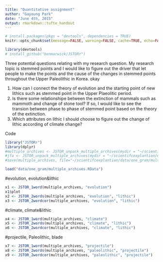 ```yaml
---
title: "Quantitative assignment"
author: "Gayoung Park"
date: "June 4th, 2015"
output: rmarkdown::tufte_handout
---
```


```r
# install.packages(pkgs = "devtools", dependencies = TRUE)
knitr::opts_chunk$set(message=FALSE, warning=FALSE, cache=TRUE, echo=FALSE)
```

```r
library(devtools)
# install_github("benmarwick/JSTORr")
```


Three potential questions relating with my research question. My research topic is stemmed points and I would like to figure out the driver that let people to make the points and the cause of the changes in stemmed points throughout the Upper Paleolithic in Korea. okay

1. How can I connect the theory of evolution and the starting point of new lithics such as stemmed point in the Upper Plaeolitic period.
2. Is there some relationshipe between the extinction of mammals such as mammoth and change of stone tool? If so, I would like to see the transion between phase to phase of stemmed point based on the theory of the extinction.
3. Which attributes on lithic I should choose to figure out the change of lithic according of climate change?

Code

```r
library("JSTORr")
library(dplyr)
#multiple_archives <- JSTOR_unpack_multiple_archives(mydir = "~/scientifcexplantion/data/one_gram")
#jfa <- JSTOR_unpack_multiple_archives(mydir = "~/scientifcexplantion/data/one_gram/jfa")
#save(multiple_archives, file="~/scientifcexplantion/data/one_gram/multiple_archives.RData")

load("data/one_gram/multiple_archives.RData")
```



#evolution, evolution&lithic

```r
x1 <- JSTOR_1word(multiple_archives, "evolution")
x1$plot
x2 <- JSTOR_2words(multiple_archives, "evolution", "lithic")
x3 <- JSTOR_2wordcor(multiple_archives, "evolution", "lithic")

```


#climate, climate&lithic

```r
x4 <- JSTOR_1word(multiple_archives, "climate")
x5 <- JSTOR_2words(multiple_archives, "climate", "lithic")
x6 <- JSTOR_2wordcor(multiple_archives, "climate", "lithic")

```

#projectile, Paleolithic, blade

```r
x7 <- JSTOR_1word(multiple_archives, "projectile")
x8 <- JSTOR_2words(multiple_archives, "paleolithic", "projectile")
x9 <- JSTOR_2wordcor(multiple_archives, "paleolithic", "projectile")
```










